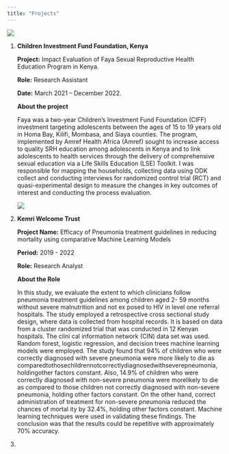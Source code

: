 ```yaml
---
title: "Projects"
---
```


![](images/CIFF_logo.PNG)

1.  **Children Investment Fund Foundation, Kenya**

    **Project:** Impact Evaluation of Faya Sexual Reproductive Health Education Program in Kenya.

    **Role:** Research Assistant

    **Date:** March 2021 – December 2022.

    **About the project**

    Faya was a two-year Children’s Investment Fund Foundation (CIFF) investment targeting adolescents between the ages of 15 to 19 years old in Homa Bay, Kilifi, Mombasa, and Siaya counties. The program, implemented by Amref Health Africa (Amref) sought to increase access to quality SRH education among adolescents in Kenya and to link adolescents to health services through the delivery of comprehensive sexual education via a Life Skills Education (LSE) Toolkit. I was responsible for mapping the households, collecting data using ODK collect and conducting interviews for randomized control trial (RCT) and quasi-experimental design to measure the changes in key outcomes of interest and conducting the process evaluation.

    ![](images/clipboard-3626455683.png)

2.  **Kemri Welcome Trust**

    **Project Name:** Efficacy of Pneumonia treatment guidelines in reducing mortality using comparative Machine Learning Models

    **Period:** 2019 - 2022

    **Role:** Research Analyst

    **About the Role**

    In this study, we evaluate the extent to which clinicians follow pneumonia treatment
    guidelines among children aged 2- 59 months without severe malnutrition and not ex
    posed to HIV in level one referral hospitals. The study employed a retrospective cross
    sectional study design, where data is collected from hospital records. It is based on data
    from a cluster randomized trial that was conducted in 12 Kenyan hospitals. The clini
    cal information network (CIN) data set was used. Random forest, logistic regression, and
    decision trees machine learning models were employed. The study found that 94% of
    children who were correctly diagnosed with severe pneumonia were more likely to die as
    comparedtothosechildrennotcorrectlydiagnosedwithseverepneumonia, holdingother
    factors constant. Also, 14.9% of children who were correctly diagnosed with non-severe
    pneumonia were morelikely to die as compared to those children not correctly diagnosed
    with non-severe pneumonia, holding other factors constant. On the other hand, correct
    administration of treatment for non-severe pneumonia reduced the chances of mortal
    ity by 32.4%, holding other factors constant. Machine learning techniques were used in
    validating these findings. The conclusion was that the results could be repetitive with
    approximately 70% accuracy.

3.  
